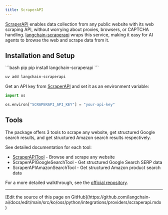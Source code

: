 ```yaml
---
title: ScraperAPI
---
```


[ScraperAPI](https://www.scraperapi.com/) enables data collection from any public website with its web scraping API, without worrying about proxies, browsers, or CAPTCHA handling. [langchain-scraperapi](https://github.com/scraperapi/langchain-scraperapi) wraps this service, making it easy for AI agents to browse the web and scrape data from it.

## Installation and Setup

<CodeGroup>
```bash pip
pip install langchain-scraperapi
```

```bash uv
uv add langchain-scraperapi
```
</CodeGroup>

Get an API key from [ScraperAPI](https://www.scraperapi.com/) and set it as an environment variable:

```python
import os

os.environ["SCRAPERAPI_API_KEY"] = "your-api-key"
```

## Tools

The package offers 3 tools to scrape any website, get structured Google search results, and get structured Amazon search results respectively.

See detailed documentation for each tool:
- [ScraperAPITool](/oss/python/integrations/tools/scraperapi) - Browse and scrape any website
- ScraperAPIGoogleSearchTool - Get structured Google Search SERP data
- ScraperAPIAmazonSearchTool - Get structured Amazon product search data

For a more detailed walkthrough, see the [official repository](https://github.com/scraperapi/langchain-scraperapi).

---

<Callout icon="pen-to-square" iconType="regular">
  [Edit the source of this page on GitHub](https://github.com/langchain-ai/docs/edit/main/src/ko/oss/python/integrations/providers/scraperapi.mdx)
</Callout>
